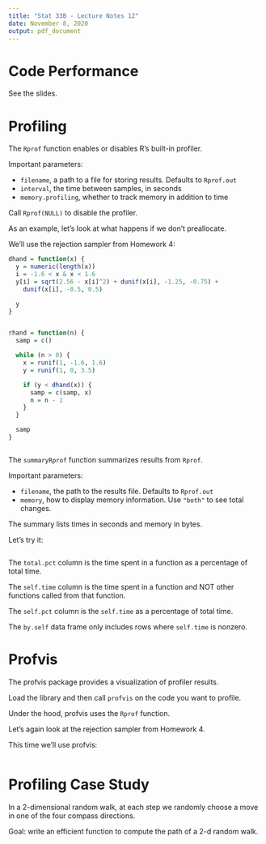 ```yaml
---
title: "Stat 33B - Lecture Notes 12"
date: November 8, 2020
output: pdf_document
---
```


Code Performance
================

See the slides.



Profiling
=========

The `Rprof` function enables or disables R's built-in profiler.

Important parameters:

* `filename`, a path to a file for storing results. Defaults to `Rprof.out`
* `interval`, the time between samples, in seconds
* `memory.profiling`, whether to track memory in addition to time

Call `Rprof(NULL)` to disable the profiler.


As an example, let's look at what happens if we don't preallocate.

We'll use the rejection sampler from Homework 4:
```r
dhand = function(x) {
  y = numeric(length(x))
  i = -1.6 < x & x < 1.6
  y[i] = sqrt(2.56 - x[i]^2) + dunif(x[i], -1.25, -0.75) +
    dunif(x[i], -0.5, 0.5)

  y
}


rhand = function(n) {
  samp = c()

  while (n > 0) {
    x = runif(1, -1.6, 1.6)
    y = runif(1, 0, 3.5)

    if (y < dhand(x)) {
      samp = c(samp, x)
      n = n - 1
    }
  }

  samp
}
```

```r

```

The `summaryRprof` function summarizes results from `Rprof`.

Important parameters:

* `filename`, the path to the results file. Defaults to `Rprof.out`
* `memory`, how to display memory information. Use `"both"` to see total
  changes.

The summary lists times in seconds and memory in bytes.

Let's try it:
```r

```

The `total.pct` column is the time spent in a function as a percentage of
total time.

The `self.time` column is the time spent in a function and NOT other functions
called from that function.

The `self.pct` column is the `self.time` as a percentage of total time.

The `by.self` data frame only includes rows where `self.time` is nonzero.



Profvis
=======

The profvis package provides a visualization of profiler results.

Load the library and then call `profvis` on the code you want to profile.

Under the hood, profvis uses the `Rprof` function.


Let's again look at the rejection sampler from Homework 4.

This time we'll use profvis:
```r

```



Profiling Case Study
====================

In a 2-dimensional random walk, at each step we randomly choose a move in one
of the four compass directions.

Goal: write an efficient function to compute the path of a 2-d random walk.

```r

```
